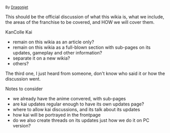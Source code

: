 <sup>By [[User:Dragonjet|Dragonjet]]</sup>

This should be the official discussion of what this wikia is, what we include, the areas of the franchise to be covered, and HOW we will cover them.

KanColle Kai
* remain on this wikia as an article only?
* remain on this wikia as a full-blown section with sub-pages on its updates, gameplay and other information?
* separate it on a new wikia?
* others?

The third one, I just heard from someone, don't know who said it or how the discussion went.

Notes to consider
* we already have the anime convered, with sub-pages
* are kai updates regular enough to have its own updates page?
* where to allow kai discussions, and its talk about its updates
* how kai will be portrayed in the frontpage
* do we also create threads on its updates just how we do it on PC version?<ac_metadata title="KanColle Kai, Wikia, the franchise" notify_everyone="1456025784"> </ac_metadata>